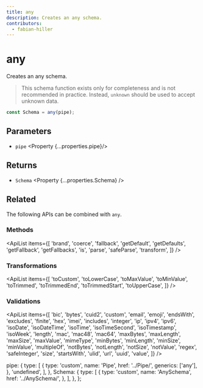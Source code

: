 ```yaml
---
title: any
description: Creates an any schema.
contributors:
  - fabian-hiller
---
```



# any

Creates an any schema.

> This schema function exists only for completeness and is not recommended in practice. Instead, <Link href="../unknown/">`unknown`</Link> should be used to accept unknown data.

```ts
const Schema = any(pipe);
```

## Parameters

- `pipe` <Property {...properties.pipe}/>

## Returns

- `Schema` <Property {...properties.Schema} />

## Related

The following APIs can be combined with `any`.

### Methods

<ApiList
  items={[
    'brand',
    'coerce',
    'fallback',
    'getDefault',
    'getDefaults',
    'getFallback',
    'getFallbacks',
    'is',
    'parse',
    'safeParse',
    'transform',
  ]}
/>

### Transformations

<ApiList
  items={[
    'toCustom',
    'toLowerCase',
    'toMaxValue',
    'toMinValue',
    'toTrimmed',
    'toTrimmedEnd',
    'toTrimmedStart',
    'toUpperCase',
  ]}
/>

### Validations

<ApiList
  items={[
    'bic',
    'bytes',
    'cuid2',
    'custom',
    'email',
    'emoji',
    'endsWith',
    'excludes',
    'finite',
    'hex',
    'imei',
    'includes',
    'integer',
    'ip',
    'ipv4',
    'ipv6',
    'isoDate',
    'isoDateTime',
    'isoTime',
    'isoTimeSecond',
    'isoTimestamp',
    'isoWeek',
    'length',
    'mac',
    'mac48',
    'mac64',
    'maxBytes',
    'maxLength',
    'maxSize',
    'maxValue',
    'mimeType',
    'minBytes',
    'minLength',
    'minSize',
    'minValue',
    'multipleOf',
    'notBytes',
    'notLength',
    'notSize',
    'notValue',
    'regex',
    'safeInteger',
    'size',
    'startsWith',
    'ulid',
    'url',
    'uuid',
    'value',
  ]}
/>

  pipe: {
    type: [
      {
        type: 'custom',
        name: 'Pipe',
        href: '../Pipe/',
        generics: ['any'],
      },
      'undefined',
    ],
  },
  Schema: {
    type: [
      {
        type: 'custom',
        name: 'AnySchema',
        href: '../AnySchema/',
      },
    ],
  },
};
